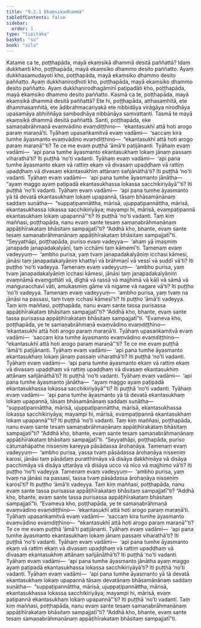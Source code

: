 ```yaml
---
title: "9.2.1 Ekaṃsikadhammā"
tableOfContents: false
sidebar:
  order: 1
type: "tipitaka"
basket: "su"
book: "sila"
---
```



<DynamicBreadcrumb />

<Division number="424" book="sila">

<Paragraph number="724" book="sila">
Katame ca te, poṭṭhapāda, mayā ekaṃsikā dhammā desitā paññattā? Idaṃ dukkhanti kho, poṭṭhapāda, mayā ekaṃsiko dhammo desito paññatto. Ayaṃ dukkhasamudayoti kho, poṭṭhapāda, mayā ekaṃsiko dhammo desito paññatto. Ayaṃ dukkhanirodhoti kho, poṭṭhapāda, mayā ekaṃsiko dhammo desito paññatto. Ayaṃ dukkhanirodhagāminī paṭipadāti kho, poṭṭhapāda, mayā ekaṃsiko dhammo desito paññatto.
</Paragraph>

<Paragraph number="725" book="sila">
Kasmā ca te, poṭṭhapāda, mayā ekaṃsikā dhammā desitā paññattā? Ete hi, poṭṭhapāda, atthasaṃhitā, ete dhammasaṃhitā, ete ādibrahmacariyakā ete nibbidāya virāgāya nirodhāya upasamāya abhiññāya sambodhāya nibbānāya saṃvattanti. Tasmā te mayā ekaṃsikā dhammā desitā paññattā.
</Paragraph>

</Division>
<Division number="425" book="sila">

<Paragraph number="726" book="sila">
Santi, poṭṭhapāda, eke samaṇabrāhmaṇā evaṃvādino evaṃdiṭṭhino—  ‘ekantasukhī attā hoti arogo paraṃ maraṇā’ti. Tyāhaṃ upasaṅkamitvā evaṃ vadāmi—  ‘saccaṃ kira tumhe āyasmanto evaṃvādino evaṃdiṭṭhino—  “ekantasukhī attā hoti arogo paraṃ maraṇā”’ti? Te ce me evaṃ puṭṭhā ‘āmā’ti paṭijānanti. Tyāhaṃ evaṃ vadāmi—  ‘api pana tumhe āyasmanto ekantasukhaṃ lokaṃ jānaṃ passaṃ viharathā’ti? Iti puṭṭhā ‘no’ti vadanti.
</Paragraph>

<Paragraph number="727" book="sila">
Tyāhaṃ evaṃ vadāmi—  ‘api pana tumhe āyasmanto ekaṃ vā rattiṃ ekaṃ vā divasaṃ upaḍḍhaṃ vā rattiṃ upaḍḍhaṃ vā divasaṃ ekantasukhiṃ attānaṃ sañjānāthā’ti? Iti puṭṭhā ‘no’ti vadanti.
</Paragraph>

<Paragraph number="728" book="sila">
Tyāhaṃ evaṃ vadāmi—  ‘api pana tumhe āyasmanto jānātha—  “ayaṃ maggo ayaṃ paṭipadā ekantasukhassa lokassa sacchikiriyāyā”’ti? Iti puṭṭhā ‘no’ti vadanti.
</Paragraph>

<Paragraph number="729" book="sila">
Tyāhaṃ evaṃ vadāmi—  ‘api pana tumhe āyasmanto yā tā devatā ekantasukhaṃ lokaṃ upapannā, tāsaṃ bhāsamānānaṃ saddaṃ suṇātha—  “suppaṭipannāttha, mārisā, ujuppaṭipannāttha, mārisā, ekantasukhassa lokassa sacchikiriyāya; mayampi hi, mārisā, evaṃpaṭipannā ekantasukhaṃ lokaṃ upapannā”’ti? Iti puṭṭhā ‘no’ti vadanti.
</Paragraph>

<Paragraph number="730" book="sila">
Taṃ kiṃ maññasi, poṭṭhapāda, nanu evaṃ sante tesaṃ samaṇabrāhmaṇānaṃ appāṭihīrakataṃ bhāsitaṃ sampajjatī”ti? “Addhā kho, bhante, evaṃ sante tesaṃ samaṇabrāhmaṇānaṃ appāṭihīrakataṃ bhāsitaṃ sampajjatī”ti.
</Paragraph>

</Division>
<Division number="426" book="sila">

<Paragraph number="731" book="sila">
“Seyyathāpi, poṭṭhapāda, puriso evaṃ vadeyya—  ‘ahaṃ yā imasmiṃ janapade janapadakalyāṇī, taṃ icchāmi taṃ kāmemī’ti. Tamenaṃ evaṃ vadeyyuṃ—  ‘ambho purisa, yaṃ tvaṃ janapadakalyāṇiṃ icchasi kāmesi, jānāsi taṃ janapadakalyāṇiṃ khattiyī vā brāhmaṇī vā vessī vā suddī vā’ti? Iti puṭṭho ‘no’ti vadeyya. Tamenaṃ evaṃ vadeyyuṃ—  ‘ambho purisa, yaṃ tvaṃ janapadakalyāṇiṃ icchasi kāmesi, jānāsi taṃ janapadakalyāṇiṃ evaṃnāmā evaṃgottāti vā, dīghā vā rassā vā majjhimā vā kāḷī vā sāmā vā maṅguracchavī vāti, amukasmiṃ gāme vā nigame vā nagare vā’ti? Iti puṭṭho ‘no’ti vadeyya. Tamenaṃ evaṃ vadeyyuṃ—  ‘ambho purisa, yaṃ tvaṃ na jānāsi na passasi, taṃ tvaṃ icchasi kāmesī’ti? Iti puṭṭho ‘āmā’ti vadeyya.
</Paragraph>

<Paragraph number="732" book="sila">
Taṃ kiṃ maññasi, poṭṭhapāda, nanu evaṃ sante tassa purisassa appāṭihīrakataṃ bhāsitaṃ sampajjatī”ti? “Addhā kho, bhante, evaṃ sante tassa purisassa appāṭihīrakataṃ bhāsitaṃ sampajjatī”ti.
</Paragraph>

<Paragraph number="733" book="sila">
“Evameva kho, poṭṭhapāda, ye te samaṇabrāhmaṇā evaṃvādino evaṃdiṭṭhino—  ‘ekantasukhī attā hoti arogo paraṃ maraṇā’ti. Tyāhaṃ upasaṅkamitvā evaṃ vadāmi—  ‘saccaṃ kira tumhe āyasmanto evaṃvādino evaṃdiṭṭhino—  “ekantasukhī attā hoti arogo paraṃ maraṇā”’ti? Te ce me evaṃ puṭṭhā ‘āmā’ti paṭijānanti. Tyāhaṃ evaṃ vadāmi—  ‘api pana tumhe āyasmanto ekantasukhaṃ lokaṃ jānaṃ passaṃ viharathā’ti? Iti puṭṭhā ‘no’ti vadanti.
</Paragraph>

<Paragraph number="734" book="sila">
Tyāhaṃ evaṃ vadāmi—  ‘api pana tumhe āyasmanto ekaṃ vā rattiṃ ekaṃ vā divasaṃ upaḍḍhaṃ vā rattiṃ upaḍḍhaṃ vā divasaṃ ekantasukhiṃ attānaṃ sañjānāthā’ti? Iti puṭṭhā ‘no’ti vadanti.
</Paragraph>

<Paragraph number="735" book="sila">
Tyāhaṃ evaṃ vadāmi—  ‘api pana tumhe āyasmanto jānātha—  “ayaṃ maggo ayaṃ paṭipadā ekantasukhassa lokassa sacchikiriyāyā”’ti? Iti puṭṭhā ‘no’ti vadanti.
</Paragraph>

<Paragraph number="736" book="sila">
Tyāhaṃ evaṃ vadāmi—  ‘api pana tumhe āyasmanto yā tā devatā ekantasukhaṃ lokaṃ upapannā, tāsaṃ bhāsamānānaṃ saddaṃ suṇātha—  “suppaṭipannāttha, mārisā, ujuppaṭipannāttha, mārisā, ekantasukhassa lokassa sacchikiriyāya; mayampi hi, mārisā, evaṃpaṭipannā ekantasukhaṃ lokaṃ upapannā”’ti? Iti puṭṭhā ‘no’ti vadanti.
</Paragraph>

<Paragraph number="737" book="sila">
Taṃ kiṃ maññasi, poṭṭhapāda, nanu evaṃ sante tesaṃ samaṇabrāhmaṇānaṃ appāṭihīrakataṃ bhāsitaṃ sampajjatī”ti? “Addhā kho, bhante, evaṃ sante tesaṃ samaṇabrāhmaṇānaṃ appāṭihīrakataṃ bhāsitaṃ sampajjatī”ti.
</Paragraph>

</Division>
<Division number="427" book="sila">

<Paragraph number="738" book="sila">
“Seyyathāpi, poṭṭhapāda, puriso cātumahāpathe nisseṇiṃ kareyya pāsādassa ārohaṇāya. Tamenaṃ evaṃ vadeyyuṃ—  ‘ambho purisa, yassa tvaṃ pāsādassa ārohaṇāya nisseṇiṃ karosi, jānāsi taṃ pāsādaṃ puratthimāya vā disāya dakkhiṇāya vā disāya pacchimāya vā disāya uttarāya vā disāya ucco vā nīco vā majjhimo vā’ti? Iti puṭṭho ‘no’ti vadeyya. Tamenaṃ evaṃ vadeyyuṃ—  ‘ambho purisa, yaṃ tvaṃ na jānāsi na passasi, tassa tvaṃ pāsādassa ārohaṇāya nisseṇiṃ karosī’ti? Iti puṭṭho ‘āmā’ti vadeyya.
</Paragraph>

<Paragraph number="739" book="sila">
Taṃ kiṃ maññasi, poṭṭhapāda, nanu evaṃ sante tassa purisassa appāṭihīrakataṃ bhāsitaṃ sampajjatī”ti? “Addhā kho, bhante, evaṃ sante tassa purisassa appāṭihīrakataṃ bhāsitaṃ sampajjatī”ti.
</Paragraph>

<Paragraph number="740" book="sila">
“Evameva kho, poṭṭhapāda, ye te samaṇabrāhmaṇā evaṃvādino evaṃdiṭṭhino—  ‘ekantasukhī attā hoti arogo paraṃ maraṇā’ti. Tyāhaṃ upasaṅkamitvā evaṃ vadāmi—  ‘saccaṃ kira tumhe āyasmanto evaṃvādino evaṃdiṭṭhino—  “ekantasukhī attā hoti arogo paraṃ maraṇā”’ti? Te ce me evaṃ puṭṭhā ‘āmā’ti paṭijānanti. Tyāhaṃ evaṃ vadāmi—  ‘api pana tumhe āyasmanto ekantasukhaṃ lokaṃ jānaṃ passaṃ viharathā’ti? Iti puṭṭhā ‘no’ti vadanti.
</Paragraph>

<Paragraph number="741" book="sila">
Tyāhaṃ evaṃ vadāmi—  ‘api pana tumhe āyasmanto ekaṃ vā rattiṃ ekaṃ vā divasaṃ upaḍḍhaṃ vā rattiṃ upaḍḍhaṃ vā divasaṃ ekantasukhiṃ attānaṃ sañjānāthā’ti? Iti puṭṭhā ‘no’ti vadanti.
</Paragraph>

<Paragraph number="742" book="sila">
Tyāhaṃ evaṃ vadāmi—  ‘api pana tumhe āyasmanto jānātha ayaṃ maggo ayaṃ paṭipadā ekantasukhassa lokassa sacchikiriyāyā’ti? Iti puṭṭhā ‘no’ti vadanti.
</Paragraph>

<Paragraph number="743" book="sila">
Tyāhaṃ evaṃ vadāmi—  ‘api pana tumhe āyasmanto yā tā devatā ekantasukhaṃ lokaṃ upapannā tāsaṃ devatānaṃ bhāsamānānaṃ saddaṃ suṇātha—  “suppaṭipannāttha, mārisā, ujuppaṭipannāttha, mārisā, ekantasukhassa lokassa sacchikiriyāya; mayampi hi, mārisā, evaṃ paṭipannā ekantasukhaṃ lokaṃ upapannā”’ti? Iti puṭṭhā ‘no’ti vadanti.
</Paragraph>

<Paragraph number="744" book="sila">
Taṃ kiṃ maññasi, poṭṭhapāda, nanu evaṃ sante tesaṃ samaṇabrāhmaṇānaṃ appāṭihīrakataṃ bhāsitaṃ sampajjatī”ti? “Addhā kho, bhante, evaṃ sante tesaṃ samaṇabrāhmaṇānaṃ appāṭihīrakataṃ bhāsitaṃ sampajjatī”ti.
</Paragraph>
</Division>